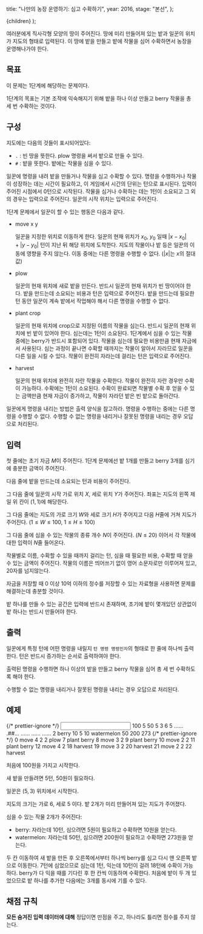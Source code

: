 
  title: "나만의 농장 운영하기: 심고 수확하기",
  year: 2016,
  stage: "본선",
};

  <PostLayout meta={meta}>{children}</PostLayout>
);

여러분에게 직사각형 모양의 땅이 주어진다. 땅에 미리 만들어져 있는 밭과 일꾼의 위치가 지도의 형태로 입력된다. 이 땅에 밭을 만들고 밭에 작물을 심어 수확하면서 농장을 운영해나가야 한다.

## 목표

이 문제는 1단계에 해당하는 문제이다.

1단계의 목표는 기본 조작에 익숙해지기 위해 밭을 하나 이상 만들고 berry 작물을 총 세 번 수확하는 것이다.

## 구성

지도에는 다음의 것들이 표시되어있다:

- `.` : 빈 땅을 뜻한다. plow 명령을 써서 밭으로 만들 수 있다.
- `#` : 밭을 뜻한다. 밭에는 작물을 심을 수 있다.

일꾼에 명령을 내려 밭을 만들거나 작물을 심고 수확할 수 있다. 명령을 수행하거나 작물이 성장하는 데는 시간이 필요하고, 이 게임에서 시간의 단위는 턴으로 표시된다. 입력이 주어진 시점에서 $0$턴으로 시작된다. 작물을 심거나 수확하는 데는 $1$턴이 소요되고 그 외의 경우는 입력으로 주어진다. 일꾼의 시작 위치는 입력으로 주어진다.

1단계 문제에서 일꾼이 할 수 있는 행동은 다음과 같다.

- move x y

  일꾼을 지정한 위치로 이동하게 한다. 일꾼의 현재 위치가 $x_0$, $y_0$ 일때 $|x-x_0|+|y-y_0|$ 턴이 지난 뒤 해당 위치에 도착한다. 지도의 작물이나 밭 등은 일꾼의 이동에 영향을 주지 않는다. 이동 중에는 다른 명령을 수행할 수 없다. ($|x|$는 $x$의 절대값)

- plow

  일꾼의 현재 위치에 새로 밭을 만든다. 반드시 일꾼의 현재 위치가 빈 땅이어야 한다. 밭을 만드는데 소요되는 비용과 턴은 입력으로 주어진다. 밭을 만드는데 필요한 턴 동안 일꾼이 계속 밭에서 작업해야 해서 다른 명령을 수행할 수 없다.

- plant crop

  일꾼의 현재 위치에 crop으로 지정된 이름의 작물을 심는다. 반드시 일꾼의 현재 위치에 빈 밭이 있어야 한다. 심는데는 $1$턴이 소요된다. 1단계에서 심을 수 있는 작물 중에는 berry가 반드시 포함되어 있다. 작물을 심는데 필요한 비용만큼 현재 자금에서 사용된다. 심는 과정이 끝나면 수확할 때까지는 작물이 알아서 자라므로 일꾼을 다른 일을 시킬 수 있다. 작물이 완전히 자라는데 걸리는 턴은 입력으로 주어진다.

- harvest

  일꾼의 현재 위치에 완전히 자란 작물을 수확한다. 작물이 완전히 자란 경우만 수확이 가능하다. 수확에는 $1$턴이 소요된다. 수확이 완료되면 작물별 수확 후 얻을 수 있는 금액만큼 현재 자금이 증가하고, 작물이 자라던 밭은 빈 밭으로 돌아간다.

일꾼에게 명령을 내리는 방법은 출력 양식을 참고하라. 명령을 수행하는 중에는 다른 명령을 수행할 수 없다. 수행할 수 없는 명령을 내리거나 잘못된 명령을 내리는 경우 오답으로 처리된다.

## 입력

첫 줄에는 초기 자금 $M$이 주어진다. 1단계 문제에선 밭 $1$개를 만들고 berry $3$개를 심기에 충분한 금액이 주어진다.

다음 줄에 밭을 만드는데 소요되는 턴과 비용이 주어진다.

그 다음 줄에 일꾼의 시작 가로 위치 $X$, 세로 위치 $Y$가 주어진다. 좌표는 지도의 왼쪽 제일 위 칸이 $(1, 1)$에 해당한다.

그 다음 줄에는 지도의 가로 크기 $W$와 세로 크기 $H$가 주어지고 다음 $H$줄에 거쳐 지도가 주어진다. ($1 \le W \le 100$, $1 \le H \le 100$)

그 다음 줄에 심을 수 있는 작물의 종류 개수 $N$이 주어진다. ($N \le 20$) 이어서 각 작물에 대한 입력이 $N$줄 들어온다.

작물별로 이름, 수확할 수 있을 때까지 걸리는 턴, 심을 때 필요한 비용, 수확할 때 얻을 수 있는 금액이 주어진다. 작물의 이름은 띄어쓰기 없이 영어 소문자로만 이루어져 있고, 20자를 넘지않는다.

자금을 저장할 때 $0$ 이상 $10$억 이하의 정수를 저장할 수 있는 자료형을 사용하면 문제를 해결하는데 충분할 것이다.

밭 하나를 만들 수 있는 공간은 입력에 반드시 존재하며, 초기에 밭이 몇개있던 상관없이 밭 하나는 반드시 만들어야 한다.

## 출력

일꾼에게 특정 턴에 어떤 명령을 내릴지 `턴 명령 명령인자`의 형태로 한 줄에 하나씩 출력한다. 턴은 반드시 증가하는 순서로 출력하여야 한다.

출력된 명령을 수행하면 하나 이상의 밭을 만들고 berry 작물을 심어 총 세 번 수확하도록 해야 한다.

수행할 수 없는 명령을 내리거나 잘못된 명령을 내리는 경우 오답으로 처리된다.

## 예제

<Examples>
  {/* prettier-ignore */}
  <Input>
100
5 50
5 3
6 5
......
.##...
......
......
......
2
berry 10 5 10
watermelon 50 200 273
  </Input>
  {/* prettier-ignore */}
  <Output>
0 move 4 2
2 plow
7 plant berry
8 move 3 2
9 plant berry
10 move 2 2
11 plant berry
12 move 4 2
18 harvest
19 move 3 2
20 harvest
21 move 2 2
22 harvest
  </Output>
</Examples>

처음에 $100$원을 가지고 시작한다.

새 밭을 만들려면 $5$턴, $50$원이 필요하다.

일꾼은 $(5, 3)$ 위치에서 시작한다.

지도의 크기는 가로 $6$, 세로 $5$ 이다. 밭 $2$개가 미리 만들어져 있는 지도가 주어졌다.

심을 수 있는 작물 $2$개가 주어진다:

* berry: 자라는데 $10$턴, 심으려면 $5$원이 필요하고 수확하면 $10$원을 얻는다.
* watermelon: 자라는데 $50$턴, 심으려면 $200$원이 필요하고 수확하면 $273$원을 얻는다.

두 칸 이동하여 새 밭을 만든 후 오른쪽에서부터 하나씩 berry를 심고 다시 맨 오른쪽 밭으로 이동한다.
$7$턴에 심었으므로 심는데 $1$턴, 익는데 $10$턴이 걸려 $18$턴에 수확이 가능하다.
berry가 다 익을 때를 기다린 후 한 칸씩 이동하며 수확한다.
처음에 밭이 두 개 있었으므로 밭 하나를 추가한 다음에는 $3$개를 동시에 기를 수 있다.

## 채점 규칙

**모든 숨겨진 입력 데이터에 대해** 정답이면 만점을 주고, 하나라도 틀리면 점수를 주지 않는다.
